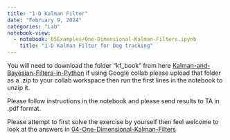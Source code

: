 ```yaml
---
title: "1-D Kalman Filter"
date: "February 9, 2024"
categories: "Lab"
notebook-view: 
  - notebook: 05Examples/One-Dimensional-Kalman-Filters.ipynb
    title: "1-D Kalman Filter for Dog tracking"
---
```


You will need to download the folder "kf_book" from here [Kalman-and-Bayesian-Filters-in-Python](https://github.com/rlabbe/Kalman-and-Bayesian-Filters-in-Python/tree/master) if using Google collab please upload that folder as a .zip to your collab workspace then run the first lines in the notebook to unzip it. 

Please follow instructions in the notebook and please send results to TA in .pdf format.

Please attempt to first solve the exercise by yourself then feel welcome to look at the answers in [04-One-Dimensional-Kalman-Filters](https://github.com/rlabbe/Kalman-and-Bayesian-Filters-in-Python/blob/master/04-One-Dimensional-Kalman-Filters.ipynb)